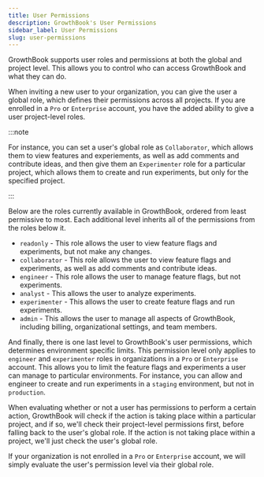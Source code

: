 ```yaml
---
title: User Permissions
description: GrowthBook's User Permissions
sidebar_label: User Permissions
slug: user-permissions
---
```


GrowthBook supports user roles and permissions at both the global and project level. This allows you to control who can access GrowthBook and what they can do.

When inviting a new user to your organization, you can give the user a global role, which defines their permissions across all projects. If you are enrolled in a `Pro` or `Enterprise` account, you
have the added ability to give a user project-level roles.

:::note

For instance, you can set a user's global role as `Collaborator`, which allows them to view features and experiements, as well as add
comments and contribute ideas, and then give them an `Experimenter` role for a particular project, which allows them to create and run experiments, but only for the specified project.

:::

Below are the roles currently available in GrowthBook, ordered from least permissive to most. Each additional level inherits all of the permissions from the roles below it.

- `readonly` - This role allows the user to view feature flags and experiments, but not make any changes.
- `collaborator` - This role allows the user to view feature flags and experiments, as well as add comments and contribute ideas.
- `engineer` - This role allows the user to manage feature flags, but not experiments.
- `analyst` - This allows the user to analyze experiments.
- `experimenter` - This allows the user to create feature flags and run experiments.
- `admin` - This allows the user to manage all aspects of GrowthBook, including billing, organizational settings, and team members.

And finally, there is one last level to GrowthBook's user permissions, which determines environment specific limits. This permission level only applies to `engineer` and `experimenter` roles in organizations in a `Pro` or `Enterprise` account. This
allows you to limit the feature flags and experiments a user can manage to particular environments. For instance, you can allow and engineer to create and run experiments in a `staging` environment, but not in `production`.

When evaluating whether or not a user has permissions to perform a certain action, GrowthBook will check if the action is taking place within a particular project, and if so, we'll check their project-level permissions first, before falling back to
the user's global role. If the action is not taking place within a project, we'll just check the user's global role.

If your organization is not enrolled in a `Pro` or `Enterprise` account, we will simply evaluate the user's permission level via their global role.
